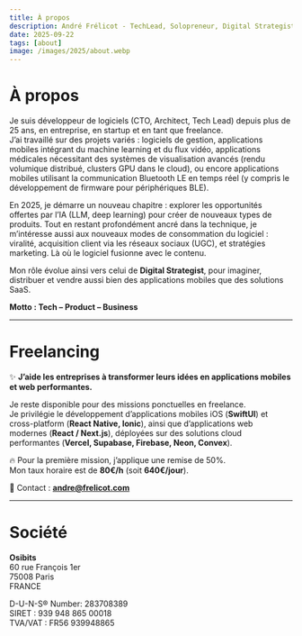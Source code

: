 ```yaml
---
title: À propos
description: André Frélicot - TechLead, Solopreneur, Digital Strategist. Tech - Product - Business.
date: 2025-09-22
tags: [about]
image: /images/2025/about.webp
---
```


<ThreeCube />


# À propos  

Je suis développeur de logiciels (CTO, Architect, Tech Lead) depuis plus de 25 ans, en entreprise, en startup et en tant que freelance.  
J’ai travaillé sur des projets variés : logiciels de gestion, applications mobiles intégrant du machine learning et du flux vidéo, applications médicales nécessitant des systèmes de visualisation avancés (rendu volumique distribué, clusters GPU dans le cloud), ou encore applications mobiles utilisant la communication Bluetooth LE en temps réel (y compris le développement de firmware pour périphériques BLE).  

En 2025, je démarre un nouveau chapitre : explorer les opportunités offertes par l’IA (LLM, deep learning) pour créer de nouveaux types de produits. Tout en restant profondément ancré dans la technique, je m’intéresse aussi aux nouveaux modes de consommation du logiciel : viralité, acquisition client via les réseaux sociaux (UGC), et stratégies marketing. Là où le logiciel fusionne avec le contenu.  

Mon rôle évolue ainsi vers celui de **Digital Strategist**, pour imaginer, distribuer et vendre aussi bien des applications mobiles que des solutions SaaS.  

**Motto : Tech – Product – Business**  

---

# Freelancing  

✨ **J’aide les entreprises à transformer leurs idées en applications mobiles et web performantes.**  

Je reste disponible pour des missions ponctuelles en freelance.  
Je privilégie le développement d’applications mobiles iOS (**SwiftUI**) et cross-platform (**React Native, Ionic**), ainsi que d’applications web modernes (**React / Next.js**), déployées sur des solutions cloud performantes (**Vercel, Supabase, Firebase, Neon, Convex**).  

🔥 Pour la première mission, j’applique une remise de 50%.  
Mon taux horaire est de **80€/h** (soit **640€/jour**).  

📩 Contact : **andre@frelicot.com**  

---

# Société  

**Osibits**  
60 rue François 1er  
75008 Paris  
FRANCE

D-U-N-S® Number: 283708389   
SIRET : 939 948 865 00018   
TVA/VAT : FR56 939948865   